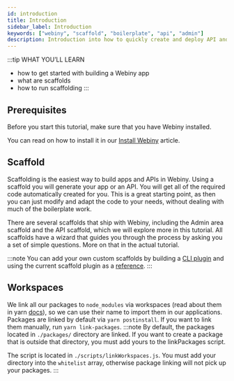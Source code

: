 ```yaml
---
id: introduction
title: Introduction
sidebar_label: Introduction
keywords: ["webiny", "scaffold", "boilerplate", "api", "admin"]
description: Introduction into how to quickly create and deploy API and Admin area applications.
---
```


:::tip WHAT YOU’LL LEARN
- how to get started with building a Webiny app
- what are scaffolds
- how to run scaffolding
:::

## Prerequisites

Before you start this tutorial, make sure that you have Webiny installed.

You can read on how to install it in our [Install Webiny](/docs/tutorials/install-webiny) article.

## Scaffold

Scaffolding is the easiest way to build apps and APIs in Webiny.
Using a scaffold you will generate your app or an API.
You will get all of the required code automatically created for you.
This is a great starting point, as then you can just modify and adapt the code to your needs, without dealing with much of the boilerplate work.

There are several scaffolds that ship with Webiny, including the Admin area scaffold and the API scaffold, which we will explore more in this tutorial.
All scaffolds have a wizard that guides you through the process by asking you a set of simple questions.
More on that in the actual tutorial.

:::note
You can add your own custom scaffolds by building a [CLI plugin](/docs/tutorials/webiny-cli/adding-custom-commands) and using the current scaffold plugin as a [reference](https://github.com/webiny/webiny-js/blob/next/packages/cli-plugin-scaffold-graphql-service/src/index.ts).
:::

## Workspaces

We link all our packages to `node_modules` via workspaces (read about them in yarn [docs](https://classic.yarnpkg.com/en/docs/workspaces/)), so we can use their name to import them in our applications.
Packages are linked by default via `yarn postinstall`. If you want to link them manually, run `yarn link-packages`.
:::note
By default, the packages located in `./packages/` directory are linked. If you want to create a package that is outside that directory, you must add yours to the linkPackages script.

The script is located in `./scripts/linkWorkspaces.js`. You must add your directory into the `whitelist` array, otherwise package linking will not pick up your packages.
:::




